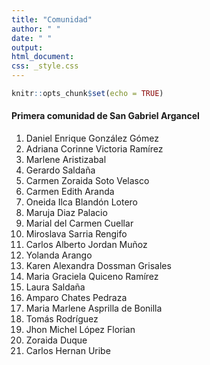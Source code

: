 ```yaml
---
title: "Comunidad"
author: " "
date: " "
output: 
html_document:
css: _style.css
---
```


```r
knitr::opts_chunk$set(echo = TRUE)
```

#### Primera comunidad de San Gabriel Argancel


1.	Daniel Enrique 	González Gómez
2.	Adriana Corinne	Victoria Ramírez
3.	Marlene 	Aristizabal
4.	Gerardo	Saldaña
5.	Carmen Zoraida	Soto Velasco
6.	Carmen Edith	Aranda
7.	Oneida Ilca 	Blandón Lotero
8.	Maruja 	Diaz Palacio
9.	Marial del Carmen	Cuellar
10.	Miroslava 	Sarria Rengifo
11.	Carlos Alberto	Jordan Muñoz
12.	Yolanda 	Arango
13.	Karen Alexandra	Dossman Grisales
14.	Maria Graciela	Quiceno Ramírez
15.	Laura	Saldaña
16.	Amparo	Chates Pedraza
17.	Maria Marlene	Asprilla de Bonilla
18.	Tomás	Rodríguez
19.	Jhon Michel	López Florian
20.	Zoraida 	Duque
21.	Carlos Hernan	Uribe

